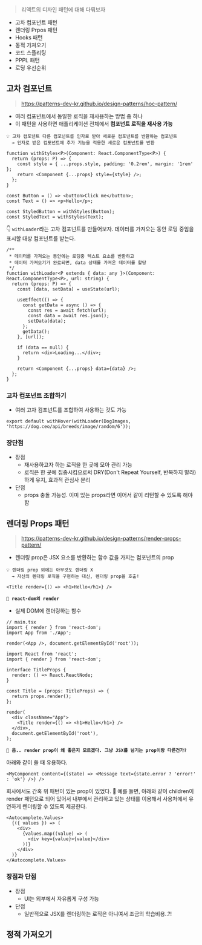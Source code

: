 > 리액트의 디자인 패턴에 대해 다뤄보자

- 고차 컴포넌트 패턴
- 렌더링 Prpos 패턴
- Hooks 패턴
- 동적 가져오기
- 코드 스플리팅
- PPPL 패턴
- 로딩 우선순위

## 고차 컴포넌트

> https://patterns-dev-kr.github.io/design-patterns/hoc-pattern/

- 여러 컴포넌트에서 동일한 로직을 재사용하는 방법 중 하나
- 이 패턴을 사용하면 애플리케이션 전체에서 **컴포넌트 로직을 재사용 가능**

```
💡 고차 컴포넌트 다른 컴포넌트를 인자로 받아 새로운 컴포넌트를 반환하는 컴포넌트
  → 인자로 받은 컴포넌트에 추가 기능을 적용한 새로운 컴포넌트를 반환
```

```tsx
function withStyles<P>(Component: React.ComponentType<P>) {
  return (props: P) => {
    const style = { ...props.style, padding: '0.2rem', margin: '1rem' };
    return <Component {...props} style={style} />;
  };
}

const Button = () => <button>Click me</button>;
const Text = () => <p>Hello</p>;

const StyledButton = withStyles(Button);
const StyledText = withStyles(Text);
```

👇 `withLoader`라는 고차 컴포넌트를 만들어보자. 데이터를 가져오는 동안 로딩 중임을 표시할 대상 컴포넌트를 받는다.

```tsx
/**
 * 데이터를 가져오는 동안에는 로딩중 텍스트 요소를 반환하고
 * 데이터 가져오기가 완료되면, data 상태를 가져온 데이터를 할당
 */
function withLoader<P extends { data: any }>(Component: React.ComponentType<P>, url: string) {
  return (props: P) => {
    const [data, setData] = useState(url);

    useEffect(() => {
      const getData = async () => {
        const res = await fetch(url);
        const data = await res.json();
        setData(data);
      };
      getData();
    }, [url]);

    if (data == null) {
      return <div>Loading...</div>;
    }

    return <Component {...props} data={data} />;
  };
}
```

### 고차 컴포넌트 조합하기

- 여러 고차 컴포넌트를 조합하여 사용하는 것도 가능

```tsx
export default withHover(withLoader(DogImages, 'https://dog.ceo/api/breeds/image/random/6'));
```

### 장단점

- 장점
  - 재사용하고자 하는 로직을 한 곳에 모아 관리 가능
  - 로직은 한 곳에 집중시킴으로써 DRY(Don't Repeat Yourself, 반복하지 말라)하게 유지, 효과적 관심사 분리
- 단점
  - props 충돌 가능성. 이미 있는 props라면 이어서 같이 리턴할 수 있도록 해야 함

## 렌더링 Props 패턴

> https://patterns-dev-kr.github.io/design-patterns/render-props-pattern/

- 렌더링 prop은 JSX 요소를 반환하는 함수 값을 가지는 컴포넌트의 prop

```
💡 렌더링 prop 외에는 아무것도 렌더링 X
  → 자신의 렌더링 로직을 구현하는 대신, 렌더링 prop을 호출!
```

```tsx
<Title render={() => <h1>Hello</h1>} />
```

**`🧐 react-dom의 render`**

- 실제 DOM에 렌더링하는 함수

```tsx
// main.tsx
import { render } from 'react-dom';
import App from './App';

render(<App />, document.getElementById('root'));
```

```tsx
import React from 'react';
import { render } from 'react-dom';

interface TitleProps {
  render: () => React.ReactNode;
}

const Title = (props: TitleProps) => {
  return props.render();
};

render(
  <div className="App">
    <Title render={() => <h1>Hello</h1>} />
  </div>,
  document.getElementById('root'),
);
```

**`🤔 음.. render prop이 왜 좋은지 모르겠다. 그냥 JSX를 넘기는 prop이랑 다른건가?`**

아래와 같이 쓸 때 유용하다.

```tsx
<MyComponent content={(state) => <Message text={state.error ? 'error!' : 'ok'} />} />
```

회사에서도 간혹 위 패턴이 있는 prop이 있었다. 🫢 예를 들면, 아래와 같이 children이 render 패턴으로 되어 있어서 내부에서 관리하고 있는 상태를 이용해서 사용처에서 유연하게 렌더링할 수 있도록 제공한다.

```tsx
<Autocomplete.Values>
  {({ values }) => (
    <div>
      {values.map((value) => (
        <div key={value}>{value}</div>
      ))}
    </div>
  )}
</Autocomplete.Values>
```

### 장점과 단점

- 장점
  - UI는 외부에서 자유롭게 구성 가능
- 단점
  - 일반적으로 JSX를 렌더링하는 로직은 아니여서 조금의 학습비용..?!

## 정적 가져오기
